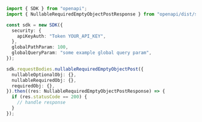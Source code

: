 ```typescript showLineNumbers copy filename="Nullable Required Empty Object Post usage example"
import { SDK } from "openapi";
import { NullableRequiredEmptyObjectPostResponse } from "openapi/dist/sdk/models/operations";

const sdk = new SDK({
  security: {
    apiKeyAuth: "Token YOUR_API_KEY",
  },
  globalPathParam: 100,
  globalQueryParam: "some example global query param",
});

sdk.requestBodies.nullableRequiredEmptyObjectPost({
  nullableOptionalObj: {},
  nullableRequiredObj: {},
  requiredObj: {},
}).then((res: NullableRequiredEmptyObjectPostResponse) => {
  if (res.statusCode == 200) {
    // handle response
  }
});
```
